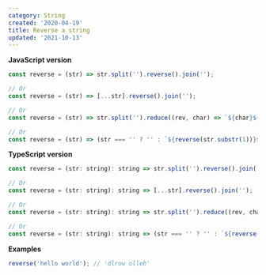 ```yaml
---
category: String
created: '2020-04-19'
title: Reverse a string
updated: '2021-10-13'
---
```


**JavaScript version**

```js
const reverse = (str) => str.split('').reverse().join('');

// Or
const reverse = (str) => [...str].reverse().join('');

// Or
const reverse = (str) => str.split('').reduce((rev, char) => `${char}${rev}`, '');

// Or
const reverse = (str) => (str === '' ? '' : `${reverse(str.substr(1))}${str.charAt(0)}`);
```

**TypeScript version**

```js
const reverse = (str: string): string => str.split('').reverse().join('');

// Or
const reverse = (str: string): string => [...str].reverse().join('');

// Or
const reverse = (str: string): string => str.split('').reduce((rev, char) => `${char}${rev}`, '');

// Or
const reverse = (str: string): string => (str === '' ? '' : `${reverse(str.substr(1))}${str.charAt(0)}`);
```

**Examples**

```js
reverse('hello world'); // 'dlrow olleh'
```
